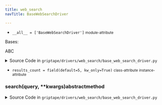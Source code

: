 ```yaml
---
title: web_search
navTitle: BaseWebSearchDriver

---
```


-   `__all__ = ['BaseWebSearchDriver']` <small>module-attribute</small>  <span id="griptape.drivers.web_search.__all__"></span> 

<span id="griptape.drivers.web_search.BaseWebSearchDriver"></span>

Bases:

<span title="abc.ABC">ABC</span>

<details><summary>Source Code in <code>griptape&#47;drivers&#47;web_search&#47;base_web_search_driver.py</code></summary>

```python
@define
class BaseWebSearchDriver(ABC):
    results_count: int = field(default=5, kw_only=True)

    @abstractmethod
    def search(self, query: str, **kwargs) -> ListArtifact: ...
```

</details>

-   `results_count = field(default=5, kw_only=True)` <small>class-attribute</small> <small>instance-attribute</small>  <span id="griptape.drivers.web_search.BaseWebSearchDriver.results_count"></span> 

<span id="griptape.drivers.web_search.BaseWebSearchDriver.search"></span>

### search(query, \*\*kwargs)abstractmethod

<details><summary>Source Code in <code>griptape&#47;drivers&#47;web_search&#47;base_web_search_driver.py</code></summary>

```python
@abstractmethod
def search(self, query: str, **kwargs) -> ListArtifact: ...
```

</details>

